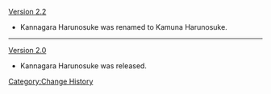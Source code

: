 [[Version 2.2]]
* Kannagara Harunosuke was renamed to Kamuna Harunosuke.
----
[[Version 2.0]]
* Kannagara Harunosuke was released.
<noinclude>[[Category:Change History]]</noinclude>
